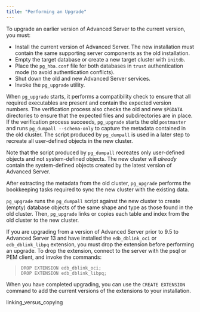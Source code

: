 ```yaml
---
title: "Performing an Upgrade"
---
```




To upgrade an earlier version of Advanced Server to the current version, you must:

  - Install the current version of Advanced Server. The new installation must contain the same supporting server components as the old installation.
  - Empty the target database or create a new target cluster with `initdb`.
  - Place the `pg_hba.conf` file for both databases in `trust` authentication mode (to avoid authentication conflicts).
  - Shut down the old and new Advanced Server services.
  - Invoke the `pg_upgrade` utility.

When `pg_upgrade` starts, it performs a compatibility check to ensure that all required executables are present and contain the expected version numbers. The verification process also checks the old and new `$PGDATA` directories to ensure that the expected files and subdirectories are in place. If the verification process succeeds, `pg_upgrade` starts the old `postmaster` and runs `pg_dumpall --schema-only` to capture the metadata contained in the old cluster. The script produced by `pg_dumpall` is used in a later step to recreate all user-defined objects in the new cluster.

Note that the script produced by `pg_dumpall` recreates only user-defined objects and not system-defined objects. The new cluster will *already* contain the system-defined objects created by the latest version of Advanced Server.

After extracting the metadata from the old cluster, `pg_upgrade` performs the bookkeeping tasks required to sync the new cluster with the existing data.

`pg_upgrade` runs the `pg_dumpall` script against the new cluster to create (empty) database objects of the same shape and type as those found in the old cluster. Then, `pg_upgrade` links or copies each table and index from the old cluster to the new cluster.

If you are upgrading from a version of Advanced Server prior to 9.5 to Advanced Server 13 and have installed the `edb_dblink_oci` or `edb_dblink_libpq` extension, you must drop the extension before performing an upgrade. To drop the extension, connect to the server with the psql or PEM client, and invoke the commands:

> `DROP EXTENSION edb_dblink_oci;`  
> `DROP EXTENSION edb_dblink_libpq;`

When you have completed upgrading, you can use the `CREATE EXTENSION` command to add the current versions of the extensions to your installation.

<div class="toctree" data-maxdepth="3">

linking_versus_copying

</div>
